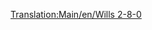 [[Translation:Main/en/Wills 2-8-0]]{{en/-}}{{Template:Train/Fr
|Nom=Wills 2-8-0
|Image=[[File:en/Wills280.png]]
|Coût=16 406£ (32 812$)
|Vitesse=88 km/h (55 mph)
|Poids=145 t
|Puissance=1100 cv (820 kW)
|Entretien=2 132£ (4 264$)
|Conception=1945
|Vie=21
|Capacité=N/A
|Description=La seule locomotive à vapeur sous les climats subarctique et subtropical.
|Réalité=Différents trains 2-8-0 existent. Il n'est pas clair lequel a servi de base pour la version de Transport Tycoon.<br/>
Quelques 2-8-0: [http://www.lner.info/locos/O/o.shtml] [http://www.lner.info/locos/P/p.shtml] (en anglais)
}}
